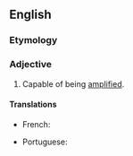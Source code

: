 ==English==

===Etymology===
{{suffix|en|amplify|able}}

===Adjective===
{{en-adj|-}}

# Capable of being [[amplify|amplified]].

====Translations====
{{trans-top|capable of being amplified}}
* French: {{t+|fr|amplifiable}}
{{trans-mid}}
* Portuguese: {{t|pt|amplificável}}
{{trans-bottom}}